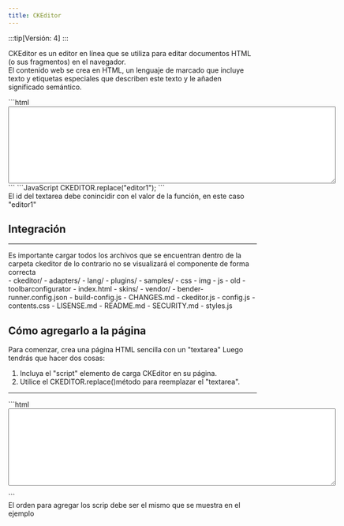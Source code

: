 ```yaml
---
title: CKEditor 
---
```


:::tip[Versión: 4]
:::

CKEditor es un editor en línea que se utiliza para editar documentos HTML (o sus fragmentos) en el navegador.  
El contenido web se crea en HTML, un lenguaje de marcado que incluye texto y etiquetas especiales que describen este texto y le añaden significado semántico.
<div class="inputs">
      <CKEditor />
      <CKEditorExampple />

<div class="tabb-m">
<Tabs>
<TabItem label="HTML">
```html
<textarea name="editor1" id="editor1" rows="10" cols="80">
</textarea>
```
</TabItem>
<TabItem label="JS">
```JavaScript
   CKEDITOR.replace("editor1");
```
 <Aside>El id del textarea debe conincidir con el valor de la función, en este caso "editor1"</Aside>
</TabItem>
 </Tabs>
</div>

</div>

## Integración

<hr />
<Aside>Es importante cargar todos los archivos que se encuentran dentro de la carpeta ckeditor de lo contrario no se visualizará el componente de forma correcta</Aside>
<FileTree>
    - ckeditor/
        - adapters/
        - lang/
        - plugins/
        - samples/
            - css
            - img
            - js
            - old
            - toolbarconfigurator
            - index.html
        - skins/
        - vendor/
        - bender-runner.config.json
        - build-config.js
        - CHANGES.md
        - ckeditor.js
        - config.js
        - contents.css
        - LISENSE.md
        - README.md
        - SECURITY.md
        - styles.js
</FileTree>

## Cómo agregarlo a la página
Para comenzar, crea una página HTML sencilla con un "textarea"  Luego tendrás que hacer dos cosas:

1. Incluya el "script" elemento de carga CKEditor  en su página.
2. Utilice el CKEDITOR.replace()método para reemplazar el "textarea".
<hr />
 <Card title="Ejemplo" icon="setting">
```html
   <html lang="en">
    <head>
        <meta charset="utf-8">
        <script src="../vendor/ckeditor/ckeditor.js"></script>
    </head>
    <body>
        <form>
            <textarea name="editor1" id="editor1" rows="10" cols="80">
            </textarea>
            <script>
                CKEDITOR.replace( 'editor1' );
            </script>
        </form>
    </body>
</html>
```
<Aside>El orden para agregar los scrip debe ser el mismo que se muestra en el ejemplo</Aside>
  </Card>
